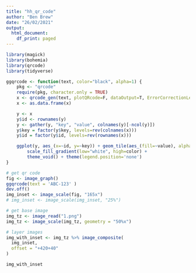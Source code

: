 ```yaml
---
title: "hh_qr_code"
author: "Ben Brew"
date: "26/02/2021"
output:
  html_document:
    df_print: paged
---
```


```r
library(magick)
library(bohemia)
library(qrcode)
library(tidyverse)

ggqrcode <- function(text, color="black", alpha=1) {
    pkg <- "qrcode"
    require(pkg, character.only = TRUE)
    x <- qrcode_gen(text, plotQRcode=F, dataOutput=T, ErrorCorrectionLevel = 'H')
    x <- as.data.frame(x)

    y <- x
    y$id <- rownames(y)
    y <- gather(y, "key", "value", colnames(y)[-ncol(y)])
    y$key = factor(y$key, levels=rev(colnames(x)))
    y$id = factor(y$id, levels=rev(rownames(x)))

    ggplot(y, aes_(x=~id, y=~key)) + geom_tile(aes_(fill=~value), alpha=alpha) +
        scale_fill_gradient(low="white", high=color) +
        theme_void() + theme(legend.position='none')
} 

# get qr code
fig <- image_graph()
ggqrcode(text = 'ABC-123' )
dev.off()
img_inset <- image_scale(fig, "165x") 
# img_inset <- image_scale(img_inset, "25%") 

# get base image
img_tz <- image_read("1.png")
img_tz <- image_scale(img_tz, geometry = "50%x")

# layer images
img_with_inset <- img_tz %>% image_composite(
  img_inset,
  offset = "+420+40"
)

img_with_inset
```